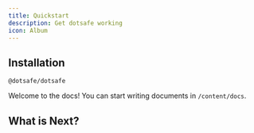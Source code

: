 ```yaml
---
title: Quickstart
description: Get dotsafe working
icon: Album
---
```


## Installation

```package-install
@dotsafe/dotsafe
```

Welcome to the docs! You can start writing documents in `/content/docs`.

## What is Next?

<Cards>
  <Card title="Learn more about Next.js" href="https://nextjs.org/docs" />
  <Card title="Learn more about Fumadocs" href="https://fumadocs.vercel.app" />
</Cards>
